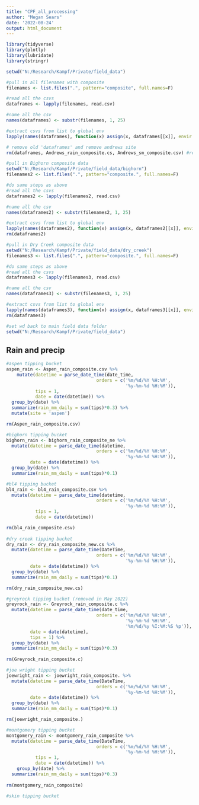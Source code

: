 ```yaml
---
title: "CPF_all_processing"
author: "Megan Sears"
date: '2022-08-24'
output: html_document
---
```


```r

library(tidyverse)
library(plotly)
library(lubridate)
library(stringr)

```

```r
setwd("N:/Research/Kampf/Private/field_data")

#pull in all filenames with composite
filenames <- list.files(".", pattern="composite", full.names=F)

#read all the csvs
dataframes <- lapply(filenames, read.csv)

#name all the csv
names(dataframes) <- substr(filenames, 1, 25)

#extract csvs from list to global env
lapply(names(dataframes), function(x) assign(x, dataframes[[x]], envir = .GlobalEnv))

# remove old 'dataframes' and remove andrews site
rm(dataframes, Andrews_rain_composite.cs, Andrews_sm_composite.csv) #remove dataframes list

#pull in Bighorn composite data
setwd("N:/Research/Kampf/Private/field_data/bighorn")
filenames2 <- list.files(".", pattern="composite.", full.names=F)

#do same steps as above
#read all the csvs
dataframes2 <- lapply(filenames2, read.csv)

#name all the csv
names(dataframes2) <- substr(filenames2, 1, 25)

#extract csvs from list to global env
lapply(names(dataframes2), function(x) assign(x, dataframes2[[x]], envir = .GlobalEnv))
rm(dataframes2)

#pull in Dry Creek composite data
setwd("N:/Research/Kampf/Private/field_data/dry_creek")
filenames3 <- list.files(".", pattern="composite.", full.names=F)

#do same steps as above
#read all the csvs
dataframes3 <- lapply(filenames3, read.csv)

#name all the csv
names(dataframes3) <- substr(filenames3, 1, 25)

#extract csvs from list to global env
lapply(names(dataframes3), function(x) assign(x, dataframes3[[x]], envir = .GlobalEnv))
rm(dataframes3)

#set wd back to main field data folder
setwd("N:/Research/Kampf/Private/field_data")

```

## Rain and precip

```r
#aspen tipping bucket
aspen_rain <- Aspen_rain_composite.csv %>%
    mutate(datetime = parse_date_time(date_time, 
                                  orders = c('%m/%d/%Y %H:%M',
                                             '%y-%m-%d %H:%M')),
           tips = 1,
           date = date(datetime)) %>%
  group_by(date) %>%
  summarize(rain_mm_daily = sum(tips)*0.3) %>%
  mutate(site = 'aspen')

rm(Aspen_rain_composite.csv)

#bighorn tipping bucket
bighorn_rain <- bighorn_rain_composite_ne %>%
  mutate(datetime = parse_date_time(datetime, 
                                  orders = c('%m/%d/%Y %H:%M',
                                             '%y-%m-%d %H:%M')),
         date = date(datetime)) %>%
  group_by(date) %>% 
  summarize(rain_mm_daily = sum(tips)*0.1)

#bl4 tipping bucket
bl4_rain <- bl4_rain_composite.csv %>%
  mutate(datetime = parse_date_time(datetime, 
                                  orders = c('%m/%d/%Y %H:%M',
                                             '%y-%m-%d %H:%M')),
           tips = 1,
           date = date(datetime))

rm(bl4_rain_composite.csv)
  
#dry creek tipping bucket
dry_rain <- dry_rain_composite_new.cs %>%
  mutate(datetime = parse_date_time(DateTime, 
                                  orders = c('%m/%d/%Y %H:%M',
                                             '%y-%m-%d %H:%M')),
         date = date(datetime)) %>%
  group_by(date) %>%
  summarize(rain_mm_daily = sum(tips)*0.1)

rm(dry_rain_composite_new.cs)

#greyrock tipping bucket (removed in May 2022)
greyrock_rain <- Greyrock_rain_composite.c %>%
  mutate(datetime = parse_date_time(date_time, 
                                  orders = c('%m/%d/%Y %H:%M',
                                             '%y-%m-%d %H:%M',
                                             '%m/%d/%y %I:%M:%S %p')),
         date = date(datetime),
         tips = 1) %>%
  group_by(date) %>% 
  summarize(rain_mm_daily = sum(tips)*0.3)
  
rm(Greyrock_rain_composite.c)

#joe wright tipping bucket
joewright_rain <- joewright_rain_composite. %>%
  mutate(datetime = parse_date_time(DateTime, 
                                  orders = c('%m/%d/%Y %H:%M',
                                             '%y-%m-%d %H:%M')),
         date = date(datetime)) %>%
  group_by(date) %>%
  summarize(rain_mm_daily = sum(tips)*0.1)

rm(joewright_rain_composite.)

#montgomery tipping bucket
montgomery_rain <- montgomery_rain_composite %>%
  mutate(datetime = parse_date_time(DateTime, 
                                  orders = c('%m/%d/%Y %H:%M',
                                             '%y-%m-%d %H:%M')),
           tips = 1,
           date = date(datetime)) %>%
    group_by(date) %>% 
  summarize(rain_mm_daily = sum(tips)*0.3)
  
rm(montgomery_rain_composite)

#skin tipping bucket


```

